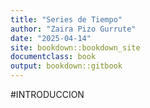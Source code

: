 ```yaml
---
title: "Series de Tiempo"
author: "Zaira Pizo Gurrute"
date: "2025-04-14"
site: bookdown::bookdown_site
documentclass: book
output: bookdown::gitbook
---
```

#INTRODUCCION
